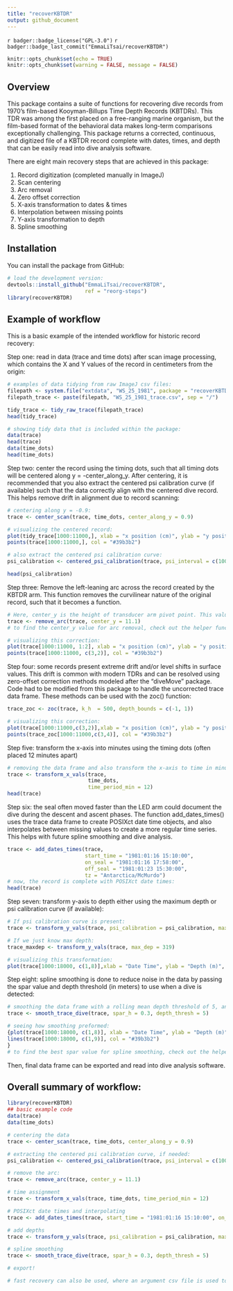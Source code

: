 ```yaml
---
title: "recoverKBTDR"
output: github_document
---
```


<!-- README.md is generated from README.Rmd. Please edit this file -->
<!-- badges: start -->
`r badger::badge_license("GPL-3.0")`
`r badger::badge_last_commit("EmmaLiTsai/recoverKBTDR")`
<!-- `r badger::badge_github_actions("EmmaLiTsai/recoverKBTDR")` -->
<!-- [![DOI](https://zenodo.org/badge/320380488.svg)](https://zenodo.org/badge/latestdoi/320380488) -->
<!-- [![R-CMD-check](https://github.com/EmmaLiTsai/recoverKBTDR/workflows/R-CMD-check/badge.svg)](https://github.com/EmmaLiTsai/recoverKBTDR/actions) -->
<!-- [![R-CMD-check](https://github.com/EmmaLiTsai/recoverKBTDR/actions/workflows/R-CMD-check.yaml/badge.svg)](https://github.com/EmmaLiTsai/recoverKBTDR/actions/workflows/R-CMD-check.yaml) -->
<!-- badges: end -->


```r
knitr::opts_chunk$set(echo = TRUE)
knitr::opts_chunk$set(warning = FALSE, message = FALSE) 
```


## Overview

This package contains a suite of functions for recovering dive records from 1970's film-based Kooyman-Billups Time Depth Records (KBTDRs). This TDR was among the first placed on a free-ranging marine organism, but the film-based format of the behavioral data makes long-term comparisons exceptionally challenging. This package returns a corrected, continuous, and digitized file of a KBTDR record complete with dates, times, and depth that can be easily read into dive analysis software. 

There are eight main recovery steps that are achieved in this package: 

1. Record digitization (completed manually in ImageJ)
2. Scan centering 
3. Arc removal 
4. Zero offset correction 
5. X-axis transformation to dates & times 
6. Interpolation between missing points 
7. Y-axis transformation to depth 
8. Spline smoothing 

## Installation

You can install the package from GitHub:
```r
# load the development version: 
devtools::install_github("EmmaLiTsai/recoverKBTDR",
                         ref = "reorg-steps")
library(recoverKBTDR)
```
## Example of workflow

This is a basic example of the intended workflow for historic record recovery: 

Step one: read in data (trace and time dots) after scan image processing, which contains the X and Y values of the record in centimeters from the origin:
```r
# examples of data tidying from raw ImageJ csv files: 
filepath <- system.file("extdata", "WS_25_1981", package = "recoverKBTDR")
filepath_trace <- paste(filepath, "WS_25_1981_trace.csv", sep = "/")

tidy_trace <- tidy_raw_trace(filepath_trace)
head(tidy_trace)

# showing tidy data that is included within the package:
data(trace)
head(trace)
data(time_dots)
head(time_dots)
```

Step two: center the record using the timing dots, such that all timing dots will be centered along  y = -center_along_y. After centering, it is recommended that you also extract the centered psi calibration curve (if available) such that the data correctly align with the centered dive record. This helps remove drift in alignment due to record scanning: 
```r
# centering along y = -0.9: 
trace <- center_scan(trace, time_dots, center_along_y = 0.9)

# visualizing the centered record: 
plot(tidy_trace[1000:11000,], xlab = "x position (cm)", ylab = "y position (cm)", type = "p", main = "Scan Centering") 
points(trace[1000:11000,], col = "#39b3b2")

# also extract the centered psi calibration curve: 
psi_calibration <- centered_psi_calibration(trace, psi_interval = c(100, 200, 400, 600, 800))

head(psi_calibration)
```

Step three: Remove the left-leaning arc across the record created by the KBTDR arm. This function removes the curvilinear nature of the original record, such that it becomes a function. 
```r
# Here, center_y is the height of transducer arm pivot point. This value is usually close to 11 cm, but there is slight variation between devices 
trace <- remove_arc(trace, center_y = 11.1)
# to find the center_y value for arc removal, check out the helper function ?find_center_y() 

# visualizing this correction: 
plot(trace[1000:11000, 1:2], xlab = "x position (cm)", ylab = "y position (cm)", type = "p", main = "Arc Removal")
points(trace[1000:11000, c(3,2)], col = "#39b3b2")
```

Step four: some records present extreme drift and/or level shifts in surface values. This drift is common with modern TDRs and can be resolved using zero-offset correction methods modeled after the "diveMove" package. Code had to be modified from this package to handle the uncorrected trace data frame. These methods can be used with the zoc() function: 
```r
trace_zoc <- zoc(trace, k_h  = 500, depth_bounds = c(-1, 1))

# visualizing this correction: 
plot(trace[1000:11000,c(3,2)],xlab = "x position (cm)", ylab = "y position (cm)", type = "p", main = "ZOC")
points(trace_zoc[1000:11000,c(3,4)], col = "#39b3b2")
```

Step five: transform the x-axis into minutes using the timing dots (often placed 12 minutes apart)
```r
# removing the data frame and also transform the x-axis to time in minutes from the origin. 
trace <- transform_x_vals(trace, 
                          time_dots, 
                          time_period_min = 12)
head(trace)
```

Step six: the seal often moved faster than the LED arm could document the dive during the descent and ascent phases. The function add_dates_times() uses the trace data frame to create POSIXct date time objects, and also interpolates between missing values to create a more regular time series. This helps with future spline smoothing and dive analysis. 
```r
trace <- add_dates_times(trace,
                         start_time = "1981:01:16 15:10:00",
                         on_seal = "1981:01:16 17:58:00",
                         off_seal = "1981:01:23 15:30:00", 
                         tz = "Antarctica/McMurdo")
# now, the record is complete with POSIXct date times: 
head(trace)
```

Step seven: transform y-axis to depth either using the maximum depth or psi calibration curve (if available): 
```r
# If psi calibration curve is present:
trace <- transform_y_vals(trace, psi_calibration = psi_calibration, max_psi = 900, max_position = 22.45)

# If we just know max depth:
trace_maxdep <- transform_y_vals(trace, max_dep = 319)

# visualizing this transformation: 
plot(trace[1000:18000, c(1,8)],xlab = "Date Time", ylab = "Depth (m)", type = "l", main = "Depth & Time Transformation")
```

Step eight: spline smoothing is done to reduce noise in the data by passing the spar value and depth threshold (in meters) to use when a dive is detected: 
```r
# smoothing the data frame with a rolling mean depth threshold of 5, and a spar value of 0.3 when a dive is detected: 
trace <- smooth_trace_dive(trace, spar_h = 0.3, depth_thresh = 5)

# seeing how smoothing preformed: 
{plot(trace[1000:18000, c(1,8)], xlab = "Date Time", ylab = "Depth (m)", type = "l", main = "Smoothing Transformation", lwd = 3)
lines(trace[1000:18000, c(1,9)], col = "#39b3b2")
}
# to find the best spar value for spline smoothing, check out the helper function ?find_best_spar() 
```
Then, final data frame can be exported and read into dive analysis software. 

## Overall summary of workflow:
```r
library(recoverKBTDR)
## basic example code
data(trace) 
data(time_dots)

# centering the data
trace <- center_scan(trace, time_dots, center_along_y = 0.9)

# extracting the centered psi calibration curve, if needed: 
psi_calibration <- centered_psi_calibration(trace, psi_interval = c(100, 200, 400, 600, 800))

# remove the arc: 
trace <- remove_arc(trace, center_y = 11.1)

# time assignment 
trace <- transform_x_vals(trace, time_dots, time_period_min = 12)

# POSIXct date times and interpolating
trace <- add_dates_times(trace, start_time = "1981:01:16 15:10:00", on_seal = "1981:01:16 17:58:00", off_seal = "1981:01:23 15:30:00", tz = "Antarctica/McMurdo")

# add depths
trace <- transform_y_vals(trace, psi_calibration = psi_calibration, max_psi = 900, max_position = 22.45)

# spline smoothing 
trace <- smooth_trace_dive(trace, spar_h = 0.3, depth_thresh = 5)

# export! 

# fast recovery can also be used, where an argument csv file is used to quickly pass arguments to the functions above. For use, check out the ?fast_recovery(filepath)
```
